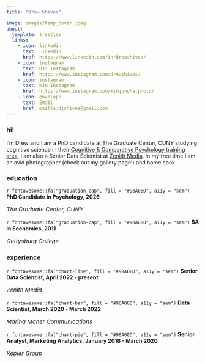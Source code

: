 ```yaml
---
title: "Drew Shives"

image: images/temp_cover.jpeg
about:
  template: trestles
  links:
    - icon: linkedin
      text: LinkedIn
      href: https://www.linkedin.com/in/drewshives/
    - icon: instagram
      text: DJS Instagram
      href: https://www.instagram.com/drewshives/
    - icon: instagram
      text: KJH Instagram
      href: https://www.instagram.com/kimjungha.photo/
    - icon: envelope
      text: Email
      href: mailto:djshives@gmail.com
---
```

### hi!

<p class="topbr">I'm Drew and I am a PhD candidate at The Graduate Center, CUNY studying cognitive science in their [Cognitive & Comparative Psychology training area](https://ccp-cuny.github.io/index.html). I am also a Senior Data Scientist at [Zenith Media](https://www.zenithmedia.com/). In my free time I am an avid photographer (check out my gallery page!) and home cook.</p>


### education

<div class="topbr">
<p class="custom-subtitle">`r fontawesome::fa("graduation-cap", fill = "#98A08D", a11y = "sem")` **PhD Candidate in Psychology, 2026**</p>  
<p class="custom-subtitle2" style="font-size:15px">*The Graduate Center, CUNY*</p>

<p class="custom-subtitle">`r fontawesome::fa("graduation-cap", fill = "#98A08D", a11y = "sem")` **BA in Economics, 2011**</p>  
<p class="custom-subtitle2" style="font-size:15px">*Gettysburg College*</p>
</div>

### experience

<div class="topbr">
<p class="custom-subtitle">`r fontawesome::fa("chart-line", fill = "#98A08D", a11y = "sem")` **Senior Data Scientist, April 2022 - present**</p>   
<p class="custom-subtitle2" style="font-size:15px">*Zenith Media*</p>  

<p class="custom-subtitle">`r fontawesome::fa("chart-bar", fill = "#98A08D", a11y = "sem")` **Data Scientist, March 2020 - March 2022**</p>    
<p class="custom-subtitle2" style="font-size:15px">*Marina Maher Communications*</p>

<p class="custom-subtitle">`r fontawesome::fa("chart-pie", fill = "#98A08D", a11y = "sem")` **Senior Analyst, Marketing Analytics, January 2018 - March 2020**</p>    
<p class="custom-subtitle2" style="font-size:15px">*Kepler Group*</p>

</div>

